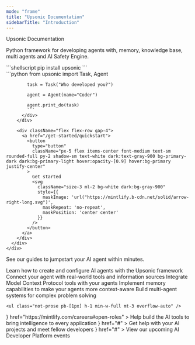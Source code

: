 ```yaml
---
mode: "frame"
title: "Upsonic Documentation"
sidebarTitle: "Introduction"
---
```





<div className="px-5 divide-y divide-gray-100 dark:divide-white/10">
  <Container>
    <div className="w-full flex flex-col">
      <div className="flex flex-col items-start justify-center w-full max-w-4xl text-left">
        <div
          className="text-gray-900 dark:text-gray-200 text-4xl tracking-tight"
        >
          Upsonic Documentation
        </div>
        <p
          className="text-md text-gray-600 dark:text-gray-400 text-left mt-3 mb-4"
        >
          Python framework for developing agents with, memory, knowledge base, multi agents and AI Safety Engine.
        </p>
        <div className="w-full">
          <div className="max-w-4xl mx-auto">
            ```shellscript
            pip install upsonic
            ```
          </div>
          <div className="max-w-4xl mx-auto">
            ```python
            from upsonic import Task, Agent

            task = Task("Who developed you?")

            agent = Agent(name="Coder")

            agent.print_do(task)
            ```
          </div>
        </div>

        <div className="flex flex-row gap-4">
          <a href="/get-started/quickstart">
            <button
              type="button"
              className="px-5 flex items-center font-medium text-sm rounded-full py-2 shadow-sm text-white dark:text-gray-900 bg-primary-dark dark:bg-primary-light hover:opacity-[0.9] hover:bg-primary justify-center"
            >
              Get started
              <svg
                className="size-3 ml-2 bg-white dark:bg-gray-900"
                style={{
                  maskImage: 'url("https://mintlify.b-cdn.net/solid/arrow-right-long.svg")',
                  maskRepeat: 'no-repeat',
                  maskPosition: 'center center'
                }}
              />
            </button>
          </a>
        </div>
      </div>
    </div>

  </Container>
   <Container>
    <div className="flex flex-col w-full mb-8">
      <div className="flex items-center justify-between w-full">
        <Title>
          Build Safe AI Agents with our Guides
        </Title>
      </div>
      <p
        className="text-[#5B616E] dark:text-gray-300 text-md mb-1 mt-3"
      >
        See our guides to jumpstart your AI agent within minutes.
      </p>
    </div>
    <Columns cols={2}>
      <Card title="1. Creating an Agent" icon="panel-left-close" href="/concepts/agent">
        Learn how to create and configure AI agents with the Upsonic framework
      </Card>
      <Card title="2. Adding Tools to an Agent" icon="panel-right-close" href="/concepts/tools">
        Connect your agent with real-world tools and information sources
      </Card>
      <Card title="3. Adding MCP Tools to an Agent" icon="panel-left-close" href="/concepts/mcp_tools">
        Integrate Model Context Protocol tools with your agents
      </Card>
      <Card title="4. Using Memory in your Agent" icon="panel-right-close" href="/concepts/memory">
        Implement memory capabilities to make your agents more context-aware
      </Card>
      <Card title="5. Creating a Team of the Agents" icon="panel-left-close" href="/concepts/team">
        Build multi-agent systems for complex problem solving
      </Card>
    </Columns>

    <ul class="not-prose pb-[1px] h-1 min-w-full mt-3 overflow-auto" />
  </Container>
  

  <Container>
    <div className="flex flex-col w-full mb-5">
    <Title>
      Resources
    </Title>

  </div>
  <Columns cols={3}>
    <Card
      title="We're hiring!"
      icon={<svg width="24" height="24" viewBox="0 0 24 24" fill="none" xmlns="http://www.w3.org/2000/svg">
      <circle cx="12" cy="12.0001" r="12" fill="#D69900"/>
      <path d="M19.3691 17.2019H14.6436C14.7703 16.7602 14.8428 16.2795 14.8428 15.7761C14.8426 13.6237 13.5699 11.8787 12 11.8787C10.4301 11.8787 9.15742 13.6237 9.15723 15.7761C9.15723 16.2795 9.22973 16.7602 9.35645 17.2019H4.63086L12 4.43823L19.3691 17.2019Z" fill="white"/>
      </svg>}
      href="https://mintlify.com/careers#open-roles"
    >
    Help build the AI tools to bring intelligence to every application
    </Card>
    <Card
      title="Join our AI Community"
      icon={<svg width="24" height="24" viewBox="0 0 24 24" fill="none" xmlns="http://www.w3.org/2000/svg">
        <g clip-path="url(#clip0_4125_5937)">
        <path d="M20.3302 4.26678C18.7563 3.53035 17.0912 3.00708 15.3789 2.71082C15.1656 3.09641 14.9165 3.61503 14.7446 4.02763C12.8985 3.75003 11.0693 3.75003 9.25715 4.02763C9.0854 3.61513 8.83059 3.09641 8.61534 2.71082C6.90139 3.00722 5.23486 3.53182 3.66018 4.27063C0.526681 9.00585 -0.322788 13.6233 0.1019 18.1754C2.18024 19.7275 4.19437 20.6703 6.17456 21.2873C6.66668 20.6105 7.10171 19.894 7.47515 19.1452C6.76417 18.8745 6.07877 18.5409 5.42709 18.1484C5.59858 18.0213 5.76604 17.8889 5.92921 17.7512C9.87815 19.5983 14.1689 19.5983 18.0708 17.7512C18.2347 17.8879 18.4021 18.0204 18.5728 18.1484C17.9201 18.542 17.2334 18.8762 16.521 19.1472C16.8966 19.899 17.3308 20.6162 17.8216 21.2892C19.8036 20.6723 21.8196 19.7294 23.898 18.1754C24.3964 12.8984 23.0467 8.32335 20.3302 4.26678ZM8.01318 15.376C6.82771 15.376 5.85553 14.2693 5.85553 12.9216C5.85553 11.5739 6.80699 10.4653 8.01318 10.4653C9.21946 10.4653 10.1916 11.572 10.1708 12.9216C10.1727 14.2693 9.21946 15.376 8.01318 15.376ZM15.9867 15.376C14.8012 15.376 13.8291 14.2693 13.8291 12.9216C13.8291 11.5739 14.7805 10.4653 15.9867 10.4653C17.193 10.4653 18.1651 11.572 18.1444 12.9216C18.1444 14.2693 17.193 15.376 15.9867 15.376Z" fill="#D69900"/>
        </g>
        <defs>
        <clipPath id="clip0_4125_5937">
        <rect width="24" height="24" fill="white"/>
        </clipPath>
        </defs>
        </svg>}
      href="#"
    >
    Get help with your AI projects and meet fellow developers
    </Card>
    <Card
      title="AspenAI Discord Events"
      icon={<svg width="24" height="24" viewBox="0 0 24 24" fill="none" xmlns="http://www.w3.org/2000/svg">
        <path d="M7.6665 4.66667C7.1145 4.66667 6.6665 4.21867 6.6665 3.66667V1C6.6665 0.448 7.1145 0 7.6665 0C8.2185 0 8.6665 0.448 8.6665 1V3.66667C8.6665 4.21867 8.2185 4.66667 7.6665 4.66667Z" fill="#D69900"/>
        <path d="M16.3335 4.66667C15.7815 4.66667 15.3335 4.21867 15.3335 3.66667V1C15.3335 0.448 15.7815 0 16.3335 0C16.8855 0 17.3335 0.448 17.3335 1V3.66667C17.3335 4.21867 16.8855 4.66667 16.3335 4.66667Z" fill="#D69900"/>
        <path d="M18.3333 2.66663H5.66667C3.644 2.66663 2 4.31063 2 6.33329V17.6666C2 19.6893 3.644 21.3333 5.66667 21.3333H18.3333C20.356 21.3333 22 19.6893 22 17.6666V6.33329C22 4.31063 20.356 2.66663 18.3333 2.66663ZM18.3333 19.3333H5.66667C4.748 19.3333 4 18.5853 4 17.6666V9.33329H20V17.6666C20 18.5853 19.252 19.3333 18.3333 19.3333Z" fill="#D69900"/>
        <path d="M11.9998 11C11.2652 11 10.6665 11.5987 10.6665 12.3333C10.6665 13.068 11.2652 13.6667 11.9998 13.6667C12.7345 13.6667 13.3332 13.068 13.3332 12.3333C13.3332 11.5987 12.7345 11 11.9998 11Z" fill="#D69900"/>
        <path d="M16.6668 13.6667C17.4015 13.6667 18.0002 13.068 18.0002 12.3333C18.0002 11.5987 17.4015 11 16.6668 11C15.9322 11 15.3335 11.5987 15.3335 12.3333C15.3335 13.068 15.9322 13.6667 16.6668 13.6667Z" fill="#D69900"/>
        <path d="M11.9998 15C11.2652 15 10.6665 15.5987 10.6665 16.3333C10.6665 17.068 11.2652 17.6667 11.9998 17.6667C12.7345 17.6667 13.3332 17.068 13.3332 16.3333C13.3332 15.5987 12.7345 15 11.9998 15Z" fill="#D69900"/>
        <path d="M7.33333 15C6.59867 15 6 15.5987 6 16.3333C6 17.068 6.59867 17.6667 7.33333 17.6667C8.068 17.6667 8.66667 17.068 8.66667 16.3333C8.66667 15.5987 8.068 15 7.33333 15Z" fill="#D69900"/>
        <path d="M16.6668 15C15.9322 15 15.3335 15.5987 15.3335 16.3333C15.3335 17.068 15.9322 17.6667 16.6668 17.6667C17.4015 17.6667 18.0002 17.068 18.0002 16.3333C18.0002 15.5987 17.4015 15 16.6668 15Z" fill="#D69900"/>
        </svg>}
      href="#"
    >
    View our upcoming AI Developer Platform events
    </Card>
  </Columns>
  </Container>
</div>
